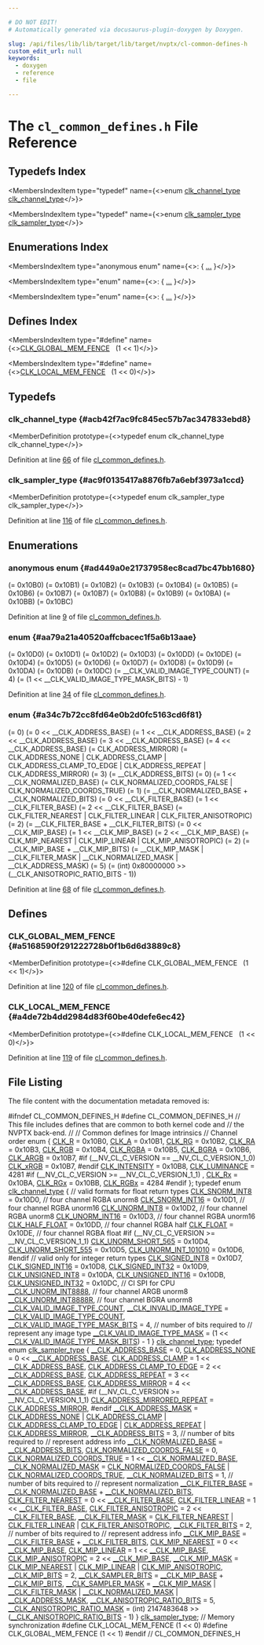 ```yaml
---

# DO NOT EDIT!
# Automatically generated via docusaurus-plugin-doxygen by Doxygen.

slug: /api/files/lib/lib/target/lib/target/nvptx/cl-common-defines-h
custom_edit_url: null
keywords:
  - doxygen
  - reference
  - file

---
```





# The `cl_common_defines.h` File Reference

<DoxygenPage pluginConfig={pluginConfig}>



## Typedefs Index

<MembersIndex>

<MembersIndexItem
  type="typedef"
  name={<>enum <a href="#aa79a21a40520affcbacec1f5a6b13aae">clk&#95;channel&#95;type</a> <a href="#acb42f7ac9fc845ec57b7ac347833ebd8">clk&#95;channel&#95;type</a></>}>
</MembersIndexItem>

<MembersIndexItem
  type="typedef"
  name={<>enum <a href="#a34c7b72cc8fd64e0b2d0fc5163cd6f81">clk&#95;sampler&#95;type</a> <a href="#ac9f0135417a8876fb7a6ebf3973a1ccd">clk&#95;sampler&#95;type</a></>}>
</MembersIndexItem>

</MembersIndex>

## Enumerations Index

<MembersIndex>

<MembersIndexItem
  type="anonymous enum"
  name={<>:  &#123; <a href="#ad449a0e21737958ec8cad7bc47bb1680">...</a> &#125;</>}>
</MembersIndexItem>

<MembersIndexItem
  type="enum"
  name={<>:  &#123; <a href="#aa79a21a40520affcbacec1f5a6b13aae">...</a> &#125;</>}>
</MembersIndexItem>

<MembersIndexItem
  type="enum"
  name={<>:  &#123; <a href="#a34c7b72cc8fd64e0b2d0fc5163cd6f81">...</a> &#125;</>}>
</MembersIndexItem>

</MembersIndex>

## Defines Index

<MembersIndex>

<MembersIndexItem
  type="#define"
  name={<><a href="#a5168590f291222728b0f1b6d6d3889c8">CLK&#95;GLOBAL&#95;MEM&#95;FENCE</a>&nbsp;&nbsp;&nbsp;(1 &lt;&lt; 1)</>}>
</MembersIndexItem>

<MembersIndexItem
  type="#define"
  name={<><a href="#a4de72b4dd2984d83f60be40defe6ec42">CLK&#95;LOCAL&#95;MEM&#95;FENCE</a>&nbsp;&nbsp;&nbsp;(1 &lt;&lt; 0)</>}>
</MembersIndexItem>

</MembersIndex>


<SectionDefinition>

## Typedefs

### clk&#95;channel&#95;type {#acb42f7ac9fc845ec57b7ac347833ebd8}

<MemberDefinition
  prototype={<>typedef enum clk&#95;channel&#95;type clk&#95;channel&#95;type</>}>

Definition at line <a href="#l00066">66</a> of file <a href="/docs/api/files/lib/lib/target/lib/target/nvptx/cl-common-defines-h">cl&#95;common&#95;defines.h</a>.
</MemberDefinition>

### clk&#95;sampler&#95;type {#ac9f0135417a8876fb7a6ebf3973a1ccd}

<MemberDefinition
  prototype={<>typedef enum clk&#95;sampler&#95;type clk&#95;sampler&#95;type</>}>

Definition at line <a href="#l00116">116</a> of file <a href="/docs/api/files/lib/lib/target/lib/target/nvptx/cl-common-defines-h">cl&#95;common&#95;defines.h</a>.
</MemberDefinition>

</SectionDefinition>

<SectionDefinition>

## Enumerations

### anonymous enum  {#ad449a0e21737958ec8cad7bc47bb1680}

<MemberDefinition
  prototype="anonymous enum ">

<EnumerationList title="Enumeration values">

<Link id="ad449a0e21737958ec8cad7bc47bb1680a8decc34f95aa5ab7ad00e53ea1481783" />
<EnumerationListItem name="CLK_R">
 (= 0x10B0)
</EnumerationListItem>

<Link id="ad449a0e21737958ec8cad7bc47bb1680a43602cb507ee67d46f5bff72c894c5c2" />
<EnumerationListItem name="CLK_A">
 (= 0x10B1)
</EnumerationListItem>

<Link id="ad449a0e21737958ec8cad7bc47bb1680a98d5aff6dfa1ca9f4df6d65c21d11891" />
<EnumerationListItem name="CLK_RG">
 (= 0x10B2)
</EnumerationListItem>

<Link id="ad449a0e21737958ec8cad7bc47bb1680acf4b447bc3470d94796173e3f13d81a8" />
<EnumerationListItem name="CLK_RA">
 (= 0x10B3)
</EnumerationListItem>

<Link id="ad449a0e21737958ec8cad7bc47bb1680a73009a0179501e180b76b8dc6db388e5" />
<EnumerationListItem name="CLK_RGB">
 (= 0x10B4)
</EnumerationListItem>

<Link id="ad449a0e21737958ec8cad7bc47bb1680a810afb731d1839db04a3a58526eda082" />
<EnumerationListItem name="CLK_RGBA">
 (= 0x10B5)
</EnumerationListItem>

<Link id="ad449a0e21737958ec8cad7bc47bb1680a2cca71d27510e292652ec1e8f17e2039" />
<EnumerationListItem name="CLK_BGRA">
 (= 0x10B6)
</EnumerationListItem>

<Link id="ad449a0e21737958ec8cad7bc47bb1680a3de2c51ffef859a84ee549097ad206b1" />
<EnumerationListItem name="CLK_ARGB">
 (= 0x10B7)
</EnumerationListItem>

<Link id="ad449a0e21737958ec8cad7bc47bb1680a3ffde6844cb7bfdf7c9079988b9c37ac" />
<EnumerationListItem name="CLK_xRGB">
 (= 0x10B7)
</EnumerationListItem>

<Link id="ad449a0e21737958ec8cad7bc47bb1680abb0a36b8d923b25914db328c74176995" />
<EnumerationListItem name="CLK_INTENSITY">
 (= 0x10B8)
</EnumerationListItem>

<Link id="ad449a0e21737958ec8cad7bc47bb1680a701df5e48e6342d81bf17737204060b9" />
<EnumerationListItem name="CLK_LUMINANCE">
 (= 0x10B9)
</EnumerationListItem>

<Link id="ad449a0e21737958ec8cad7bc47bb1680a35d2fe12998fc8efa35142160fa2c7bb" />
<EnumerationListItem name="CLK_Rx">
 (= 0x10BA)
</EnumerationListItem>

<Link id="ad449a0e21737958ec8cad7bc47bb1680a38a787892ee9a5169a3059411db01409" />
<EnumerationListItem name="CLK_RGx">
 (= 0x10BB)
</EnumerationListItem>

<Link id="ad449a0e21737958ec8cad7bc47bb1680a2e2cd6a6b0fdd5489ca3bcc8fafff102" />
<EnumerationListItem name="CLK_RGBx">
 (= 0x10BC)
</EnumerationListItem>

</EnumerationList>

Definition at line <a href="#l00009">9</a> of file <a href="/docs/api/files/lib/lib/target/lib/target/nvptx/cl-common-defines-h">cl&#95;common&#95;defines.h</a>.
</MemberDefinition>

### enum  {#aa79a21a40520affcbacec1f5a6b13aae}

<MemberDefinition
  prototype="enum clk_channel_type ">

<EnumerationList title="Enumeration values">

<Link id="aa79a21a40520affcbacec1f5a6b13aaeadd7df087b378de4b0461e66f65d11fe2" />
<EnumerationListItem name="CLK_SNORM_INT8">
 (= 0x10D0)
</EnumerationListItem>

<Link id="aa79a21a40520affcbacec1f5a6b13aaeac390018ec7a50d3adbf6ffedc2aa0234" />
<EnumerationListItem name="CLK_SNORM_INT16">
 (= 0x10D1)
</EnumerationListItem>

<Link id="aa79a21a40520affcbacec1f5a6b13aaeab2db6cd9e58f18e50c43d633c8d08dde" />
<EnumerationListItem name="CLK_UNORM_INT8">
 (= 0x10D2)
</EnumerationListItem>

<Link id="aa79a21a40520affcbacec1f5a6b13aaead62e7ddeccf8f6049d051d203a38e332" />
<EnumerationListItem name="CLK_UNORM_INT16">
 (= 0x10D3)
</EnumerationListItem>

<Link id="aa79a21a40520affcbacec1f5a6b13aaeac318091d544f086bd4a61c2ab2a60593" />
<EnumerationListItem name="CLK_HALF_FLOAT">
 (= 0x10DD)
</EnumerationListItem>

<Link id="aa79a21a40520affcbacec1f5a6b13aaea85e7484d4a6f1f549467bdad3e8c9675" />
<EnumerationListItem name="CLK_FLOAT">
 (= 0x10DE)
</EnumerationListItem>

<Link id="aa79a21a40520affcbacec1f5a6b13aaea8d437b521ec9d6296787d2c98324749f" />
<EnumerationListItem name="CLK_UNORM_SHORT_565">
 (= 0x10D4)
</EnumerationListItem>

<Link id="aa79a21a40520affcbacec1f5a6b13aaea9aa66074e30a2a1b515e47d2815678d1" />
<EnumerationListItem name="CLK_UNORM_SHORT_555">
 (= 0x10D5)
</EnumerationListItem>

<Link id="aa79a21a40520affcbacec1f5a6b13aaea8718619c0ed33fd53e6b2fbfbbb01f0a" />
<EnumerationListItem name="CLK_UNORM_INT_101010">
 (= 0x10D6)
</EnumerationListItem>

<Link id="aa79a21a40520affcbacec1f5a6b13aaea10d16a53f4f0a6629d0c5cf1b13e86fe" />
<EnumerationListItem name="CLK_SIGNED_INT8">
 (= 0x10D7)
</EnumerationListItem>

<Link id="aa79a21a40520affcbacec1f5a6b13aaeabf50f21d913b9d3f66ab8c12c3ae26cf" />
<EnumerationListItem name="CLK_SIGNED_INT16">
 (= 0x10D8)
</EnumerationListItem>

<Link id="aa79a21a40520affcbacec1f5a6b13aaea53532110b82c950eca9f4d5d3f741049" />
<EnumerationListItem name="CLK_SIGNED_INT32">
 (= 0x10D9)
</EnumerationListItem>

<Link id="aa79a21a40520affcbacec1f5a6b13aaea36fbbb8db781dca6638069fd92e498b3" />
<EnumerationListItem name="CLK_UNSIGNED_INT8">
 (= 0x10DA)
</EnumerationListItem>

<Link id="aa79a21a40520affcbacec1f5a6b13aaeaa8de7de747395b6fe2722153f3615b93" />
<EnumerationListItem name="CLK_UNSIGNED_INT16">
 (= 0x10DB)
</EnumerationListItem>

<Link id="aa79a21a40520affcbacec1f5a6b13aaea9c8ea50350b93ea63458994fcfd03b29" />
<EnumerationListItem name="CLK_UNSIGNED_INT32">
 (= 0x10DC)
</EnumerationListItem>

<Link id="aa79a21a40520affcbacec1f5a6b13aaeab20aadaca3984701de35c3eacf32fc27" />
<EnumerationListItem name="__CLK_UNORM_INT8888">

</EnumerationListItem>

<Link id="aa79a21a40520affcbacec1f5a6b13aaeaf8a6a68e18bcdfb5bc7ada375f51d490" />
<EnumerationListItem name="__CLK_UNORM_INT8888R">

</EnumerationListItem>

<Link id="aa79a21a40520affcbacec1f5a6b13aaeae463f903e1fd16d0db7418b90dfaa2a1" />
<EnumerationListItem name="__CLK_VALID_IMAGE_TYPE_COUNT">

</EnumerationListItem>

<Link id="aa79a21a40520affcbacec1f5a6b13aaea8972f77f6604656297b0e06d418c2c5f" />
<EnumerationListItem name="__CLK_INVALID_IMAGE_TYPE">
 (= &#95;&#95;CLK&#95;VALID&#95;IMAGE&#95;TYPE&#95;COUNT)
</EnumerationListItem>

<Link id="aa79a21a40520affcbacec1f5a6b13aaea48d40479c01990c20dbaf42cadb5d0e0" />
<EnumerationListItem name="__CLK_VALID_IMAGE_TYPE_MASK_BITS">
 (= 4)
</EnumerationListItem>

<Link id="aa79a21a40520affcbacec1f5a6b13aaeaa687b5fa944dbe36b6ebce0622f4bf65" />
<EnumerationListItem name="__CLK_VALID_IMAGE_TYPE_MASK">
 (= (1 &lt;&lt; &#95;&#95;CLK&#95;VALID&#95;IMAGE&#95;TYPE&#95;MASK&#95;BITS) - 1)
</EnumerationListItem>

</EnumerationList>

Definition at line <a href="#l00034">34</a> of file <a href="/docs/api/files/lib/lib/target/lib/target/nvptx/cl-common-defines-h">cl&#95;common&#95;defines.h</a>.
</MemberDefinition>

### enum  {#a34c7b72cc8fd64e0b2d0fc5163cd6f81}

<MemberDefinition
  prototype="enum clk_sampler_type ">

<EnumerationList title="Enumeration values">

<Link id="a34c7b72cc8fd64e0b2d0fc5163cd6f81a4671b0dd2483426c3b5bfe862d3a602e" />
<EnumerationListItem name="__CLK_ADDRESS_BASE">
 (= 0)
</EnumerationListItem>

<Link id="a34c7b72cc8fd64e0b2d0fc5163cd6f81a0ee33e94d2aee675c8ec09664960b599" />
<EnumerationListItem name="CLK_ADDRESS_NONE">
 (= 0 &lt;&lt; &#95;&#95;CLK&#95;ADDRESS&#95;BASE)
</EnumerationListItem>

<Link id="a34c7b72cc8fd64e0b2d0fc5163cd6f81af8a0c4174618ce025c9b178efebf3a53" />
<EnumerationListItem name="CLK_ADDRESS_CLAMP">
 (= 1 &lt;&lt; &#95;&#95;CLK&#95;ADDRESS&#95;BASE)
</EnumerationListItem>

<Link id="a34c7b72cc8fd64e0b2d0fc5163cd6f81a0272f96f52622c1bafecde7cdfdba650" />
<EnumerationListItem name="CLK_ADDRESS_CLAMP_TO_EDGE">
 (= 2 &lt;&lt; &#95;&#95;CLK&#95;ADDRESS&#95;BASE)
</EnumerationListItem>

<Link id="a34c7b72cc8fd64e0b2d0fc5163cd6f81a4618441fe68921170a3792e1d57a6b12" />
<EnumerationListItem name="CLK_ADDRESS_REPEAT">
 (= 3 &lt;&lt; &#95;&#95;CLK&#95;ADDRESS&#95;BASE)
</EnumerationListItem>

<Link id="a34c7b72cc8fd64e0b2d0fc5163cd6f81a182c0e66882f50dbea543e44f3869b02" />
<EnumerationListItem name="CLK_ADDRESS_MIRROR">
 (= 4 &lt;&lt; &#95;&#95;CLK&#95;ADDRESS&#95;BASE)
</EnumerationListItem>

<Link id="a34c7b72cc8fd64e0b2d0fc5163cd6f81a898fdf7c3590f5efcd109903560c8b00" />
<EnumerationListItem name="CLK_ADDRESS_MIRRORED_REPEAT">
 (= CLK&#95;ADDRESS&#95;MIRROR)
</EnumerationListItem>

<Link id="a34c7b72cc8fd64e0b2d0fc5163cd6f81aa2b030ffc970247d362063e9842d0097" />
<EnumerationListItem name="__CLK_ADDRESS_MASK">
 (=
      CLK&#95;ADDRESS&#95;NONE | CLK&#95;ADDRESS&#95;CLAMP | CLK&#95;ADDRESS&#95;CLAMP&#95;TO&#95;EDGE |
      CLK&#95;ADDRESS&#95;REPEAT | CLK&#95;ADDRESS&#95;MIRROR)
</EnumerationListItem>

<Link id="a34c7b72cc8fd64e0b2d0fc5163cd6f81ab8bae8dcfad0fe64efd68d44b4803d81" />
<EnumerationListItem name="__CLK_ADDRESS_BITS">
 (= 3)
</EnumerationListItem>

<Link id="a34c7b72cc8fd64e0b2d0fc5163cd6f81a9137d66b5621502e9243c1d0fc1bc2f3" />
<EnumerationListItem name="__CLK_NORMALIZED_BASE">
 (= &#95;&#95;CLK&#95;ADDRESS&#95;BITS)
</EnumerationListItem>

<Link id="a34c7b72cc8fd64e0b2d0fc5163cd6f81a4989ae3046c598efdf1019c5f3a68bb0" />
<EnumerationListItem name="CLK_NORMALIZED_COORDS_FALSE">
 (= 0)
</EnumerationListItem>

<Link id="a34c7b72cc8fd64e0b2d0fc5163cd6f81ab8184e7c1524a9e6571cd227333fc167" />
<EnumerationListItem name="CLK_NORMALIZED_COORDS_TRUE">
 (= 1 &lt;&lt; &#95;&#95;CLK&#95;NORMALIZED&#95;BASE)
</EnumerationListItem>

<Link id="a34c7b72cc8fd64e0b2d0fc5163cd6f81a962deb0b05443aacee88afd5660b9a8e" />
<EnumerationListItem name="__CLK_NORMALIZED_MASK">
 (=
      CLK&#95;NORMALIZED&#95;COORDS&#95;FALSE | CLK&#95;NORMALIZED&#95;COORDS&#95;TRUE)
</EnumerationListItem>

<Link id="a34c7b72cc8fd64e0b2d0fc5163cd6f81a23d3572469baab1f6d16462edb29ed06" />
<EnumerationListItem name="__CLK_NORMALIZED_BITS">
 (= 1)
</EnumerationListItem>

<Link id="a34c7b72cc8fd64e0b2d0fc5163cd6f81a7caed43bcc36a156e0f87b74bda6324d" />
<EnumerationListItem name="__CLK_FILTER_BASE">
 (= &#95;&#95;CLK&#95;NORMALIZED&#95;BASE + &#95;&#95;CLK&#95;NORMALIZED&#95;BITS)
</EnumerationListItem>

<Link id="a34c7b72cc8fd64e0b2d0fc5163cd6f81a5210dbd50c063bb8560b088c0cf27a5c" />
<EnumerationListItem name="CLK_FILTER_NEAREST">
 (= 0 &lt;&lt; &#95;&#95;CLK&#95;FILTER&#95;BASE)
</EnumerationListItem>

<Link id="a34c7b72cc8fd64e0b2d0fc5163cd6f81a1ad555c445e5cebde4e0a0f7cf6989c8" />
<EnumerationListItem name="CLK_FILTER_LINEAR">
 (= 1 &lt;&lt; &#95;&#95;CLK&#95;FILTER&#95;BASE)
</EnumerationListItem>

<Link id="a34c7b72cc8fd64e0b2d0fc5163cd6f81a6745632ca899d4b83233917c37a650a0" />
<EnumerationListItem name="CLK_FILTER_ANISOTROPIC">
 (= 2 &lt;&lt; &#95;&#95;CLK&#95;FILTER&#95;BASE)
</EnumerationListItem>

<Link id="a34c7b72cc8fd64e0b2d0fc5163cd6f81aed40383a6f90fe7a4214f6d0b2318bed" />
<EnumerationListItem name="__CLK_FILTER_MASK">
 (=
      CLK&#95;FILTER&#95;NEAREST | CLK&#95;FILTER&#95;LINEAR | CLK&#95;FILTER&#95;ANISOTROPIC)
</EnumerationListItem>

<Link id="a34c7b72cc8fd64e0b2d0fc5163cd6f81a06bc26eda97554cce452a27e10c28a76" />
<EnumerationListItem name="__CLK_FILTER_BITS">
 (= 2)
</EnumerationListItem>

<Link id="a34c7b72cc8fd64e0b2d0fc5163cd6f81ae71caac452bbbddc89d802ae30c81e90" />
<EnumerationListItem name="__CLK_MIP_BASE">
 (= &#95;&#95;CLK&#95;FILTER&#95;BASE + &#95;&#95;CLK&#95;FILTER&#95;BITS)
</EnumerationListItem>

<Link id="a34c7b72cc8fd64e0b2d0fc5163cd6f81aa397c99242ade7045fe51018e770fa29" />
<EnumerationListItem name="CLK_MIP_NEAREST">
 (= 0 &lt;&lt; &#95;&#95;CLK&#95;MIP&#95;BASE)
</EnumerationListItem>

<Link id="a34c7b72cc8fd64e0b2d0fc5163cd6f81aff93a3e6fe288c0996675acd5c508d34" />
<EnumerationListItem name="CLK_MIP_LINEAR">
 (= 1 &lt;&lt; &#95;&#95;CLK&#95;MIP&#95;BASE)
</EnumerationListItem>

<Link id="a34c7b72cc8fd64e0b2d0fc5163cd6f81a245d338339d783b743142d09a13d2fa8" />
<EnumerationListItem name="CLK_MIP_ANISOTROPIC">
 (= 2 &lt;&lt; &#95;&#95;CLK&#95;MIP&#95;BASE)
</EnumerationListItem>

<Link id="a34c7b72cc8fd64e0b2d0fc5163cd6f81a32d421c8800db3ef2351231b5ae903f3" />
<EnumerationListItem name="__CLK_MIP_MASK">
 (= CLK&#95;MIP&#95;NEAREST | CLK&#95;MIP&#95;LINEAR | CLK&#95;MIP&#95;ANISOTROPIC)
</EnumerationListItem>

<Link id="a34c7b72cc8fd64e0b2d0fc5163cd6f81af979b7e6a905572de06f48ba8f3b6276" />
<EnumerationListItem name="__CLK_MIP_BITS">
 (= 2)
</EnumerationListItem>

<Link id="a34c7b72cc8fd64e0b2d0fc5163cd6f81ab94261f05fb4edc9135b7e4e2639e298" />
<EnumerationListItem name="__CLK_SAMPLER_BITS">
 (= &#95;&#95;CLK&#95;MIP&#95;BASE + &#95;&#95;CLK&#95;MIP&#95;BITS)
</EnumerationListItem>

<Link id="a34c7b72cc8fd64e0b2d0fc5163cd6f81aaa03c90b7db1475306095e1f0f9984ea" />
<EnumerationListItem name="__CLK_SAMPLER_MASK">
 (= &#95;&#95;CLK&#95;MIP&#95;MASK | &#95;&#95;CLK&#95;FILTER&#95;MASK |
                       &#95;&#95;CLK&#95;NORMALIZED&#95;MASK | &#95;&#95;CLK&#95;ADDRESS&#95;MASK)
</EnumerationListItem>

<Link id="a34c7b72cc8fd64e0b2d0fc5163cd6f81a48d51bda90d6ecbcb75c324e594f95bf" />
<EnumerationListItem name="__CLK_ANISOTROPIC_RATIO_BITS">
 (= 5)
</EnumerationListItem>

<Link id="a34c7b72cc8fd64e0b2d0fc5163cd6f81aab713ba81ec847a415b9af7422c4f7cc" />
<EnumerationListItem name="__CLK_ANISOTROPIC_RATIO_MASK">
 (=
      (int) 0x80000000 &gt;&gt; (&#95;&#95;CLK&#95;ANISOTROPIC&#95;RATIO&#95;BITS - 1))
</EnumerationListItem>

</EnumerationList>

Definition at line <a href="#l00068">68</a> of file <a href="/docs/api/files/lib/lib/target/lib/target/nvptx/cl-common-defines-h">cl&#95;common&#95;defines.h</a>.
</MemberDefinition>

</SectionDefinition>

<SectionDefinition>

## Defines

### CLK&#95;GLOBAL&#95;MEM&#95;FENCE {#a5168590f291222728b0f1b6d6d3889c8}

<MemberDefinition
  prototype={<>#define CLK&#95;GLOBAL&#95;MEM&#95;FENCE&nbsp;&nbsp;&nbsp;(1 &lt;&lt; 1)</>}>

Definition at line <a href="#l00120">120</a> of file <a href="/docs/api/files/lib/lib/target/lib/target/nvptx/cl-common-defines-h">cl&#95;common&#95;defines.h</a>.
</MemberDefinition>

### CLK&#95;LOCAL&#95;MEM&#95;FENCE {#a4de72b4dd2984d83f60be40defe6ec42}

<MemberDefinition
  prototype={<>#define CLK&#95;LOCAL&#95;MEM&#95;FENCE&nbsp;&nbsp;&nbsp;(1 &lt;&lt; 0)</>}>

Definition at line <a href="#l00119">119</a> of file <a href="/docs/api/files/lib/lib/target/lib/target/nvptx/cl-common-defines-h">cl&#95;common&#95;defines.h</a>.
</MemberDefinition>

</SectionDefinition>

## File Listing

The file content with the documentation metadata removed is:

<ProgramListing>

<Link id="l00001" /><CodeLine lineNumber="1"><span class="doxyHighlightPreprocessor">#ifndef CL&#95;COMMON&#95;DEFINES&#95;H</span></CodeLine>
<Link id="l00002" /><CodeLine lineNumber="2"><span class="doxyHighlightPreprocessor">#define CL&#95;COMMON&#95;DEFINES&#95;H</span></CodeLine>
<Link id="l00003" /><CodeLine lineNumber="3"><span class="doxyHighlightComment">// This file includes defines that are common to both kernel code and</span></CodeLine>
<Link id="l00004" /><CodeLine lineNumber="4"><span class="doxyHighlightComment">// the NVPTX back-end.</span></CodeLine>
<Link id="l00005" /><CodeLine lineNumber="5"></CodeLine>
<Link id="l00006" /><CodeLine lineNumber="6"><span class="doxyHighlightComment">//</span></CodeLine>
<Link id="l00007" /><CodeLine lineNumber="7"><span class="doxyHighlightComment">// Common defines for Image intrinsics</span></CodeLine>
<Link id="l00008" /><CodeLine lineNumber="8"><span class="doxyHighlightComment">// Channel order</span></CodeLine>
<Link id="l00009" /><CodeLine lineNumber="9"><span class="doxyHighlightKeyword">enum</span><span class="doxyHighlight"> &#123;</span></CodeLine>
<Link id="l00010" /><CodeLine lineNumber="10" lineLink="#ad449a0e21737958ec8cad7bc47bb1680a8decc34f95aa5ab7ad00e53ea1481783"><span class="doxyHighlight">  <a href="#ad449a0e21737958ec8cad7bc47bb1680a8decc34f95aa5ab7ad00e53ea1481783">CLK&#95;R</a> = 0x10B0,</span></CodeLine>
<Link id="l00011" /><CodeLine lineNumber="11" lineLink="#ad449a0e21737958ec8cad7bc47bb1680a43602cb507ee67d46f5bff72c894c5c2"><span class="doxyHighlight">  <a href="#ad449a0e21737958ec8cad7bc47bb1680a43602cb507ee67d46f5bff72c894c5c2">CLK&#95;A</a> = 0x10B1,</span></CodeLine>
<Link id="l00012" /><CodeLine lineNumber="12" lineLink="#ad449a0e21737958ec8cad7bc47bb1680a98d5aff6dfa1ca9f4df6d65c21d11891"><span class="doxyHighlight">  <a href="#ad449a0e21737958ec8cad7bc47bb1680a98d5aff6dfa1ca9f4df6d65c21d11891">CLK&#95;RG</a> = 0x10B2,</span></CodeLine>
<Link id="l00013" /><CodeLine lineNumber="13" lineLink="#ad449a0e21737958ec8cad7bc47bb1680acf4b447bc3470d94796173e3f13d81a8"><span class="doxyHighlight">  <a href="#ad449a0e21737958ec8cad7bc47bb1680acf4b447bc3470d94796173e3f13d81a8">CLK&#95;RA</a> = 0x10B3,</span></CodeLine>
<Link id="l00014" /><CodeLine lineNumber="14" lineLink="#ad449a0e21737958ec8cad7bc47bb1680a73009a0179501e180b76b8dc6db388e5"><span class="doxyHighlight">  <a href="#ad449a0e21737958ec8cad7bc47bb1680a73009a0179501e180b76b8dc6db388e5">CLK&#95;RGB</a> = 0x10B4,</span></CodeLine>
<Link id="l00015" /><CodeLine lineNumber="15" lineLink="#ad449a0e21737958ec8cad7bc47bb1680a810afb731d1839db04a3a58526eda082"><span class="doxyHighlight">  <a href="#ad449a0e21737958ec8cad7bc47bb1680a810afb731d1839db04a3a58526eda082">CLK&#95;RGBA</a> = 0x10B5,</span></CodeLine>
<Link id="l00016" /><CodeLine lineNumber="16" lineLink="#ad449a0e21737958ec8cad7bc47bb1680a2cca71d27510e292652ec1e8f17e2039"><span class="doxyHighlight">  <a href="#ad449a0e21737958ec8cad7bc47bb1680a2cca71d27510e292652ec1e8f17e2039">CLK&#95;BGRA</a> = 0x10B6,</span></CodeLine>
<Link id="l00017" /><CodeLine lineNumber="17" lineLink="#ad449a0e21737958ec8cad7bc47bb1680a3de2c51ffef859a84ee549097ad206b1"><span class="doxyHighlight">  <a href="#ad449a0e21737958ec8cad7bc47bb1680a3de2c51ffef859a84ee549097ad206b1">CLK&#95;ARGB</a> = 0x10B7,</span></CodeLine>
<Link id="l00018" /><CodeLine lineNumber="18"></CodeLine>
<Link id="l00019" /><CodeLine lineNumber="19"><span class="doxyHighlightPreprocessor">#if (&#95;&#95;NV&#95;CL&#95;C&#95;VERSION == &#95;&#95;NV&#95;CL&#95;C&#95;VERSION&#95;1&#95;0)</span></CodeLine>
<Link id="l00020" /><CodeLine lineNumber="20" lineLink="#ad449a0e21737958ec8cad7bc47bb1680a3ffde6844cb7bfdf7c9079988b9c37ac"><span class="doxyHighlight">  <a href="#ad449a0e21737958ec8cad7bc47bb1680a3ffde6844cb7bfdf7c9079988b9c37ac">CLK&#95;xRGB</a> = 0x10B7,</span></CodeLine>
<Link id="l00021" /><CodeLine lineNumber="21"><span class="doxyHighlightPreprocessor">#endif</span></CodeLine>
<Link id="l00022" /><CodeLine lineNumber="22"></CodeLine>
<Link id="l00023" /><CodeLine lineNumber="23" lineLink="#ad449a0e21737958ec8cad7bc47bb1680abb0a36b8d923b25914db328c74176995"><span class="doxyHighlight">  <a href="#ad449a0e21737958ec8cad7bc47bb1680abb0a36b8d923b25914db328c74176995">CLK&#95;INTENSITY</a> = 0x10B8,</span></CodeLine>
<Link id="l00024" /><CodeLine lineNumber="24" lineLink="#ad449a0e21737958ec8cad7bc47bb1680a701df5e48e6342d81bf17737204060b9"><span class="doxyHighlight">  <a href="#ad449a0e21737958ec8cad7bc47bb1680a701df5e48e6342d81bf17737204060b9">CLK&#95;LUMINANCE</a> = 4281</span></CodeLine>
<Link id="l00025" /><CodeLine lineNumber="25"></CodeLine>
<Link id="l00026" /><CodeLine lineNumber="26"><span class="doxyHighlightPreprocessor">#if (&#95;&#95;NV&#95;CL&#95;C&#95;VERSION &gt;= &#95;&#95;NV&#95;CL&#95;C&#95;VERSION&#95;1&#95;1)</span></CodeLine>
<Link id="l00027" /><CodeLine lineNumber="27"><span class="doxyHighlight">      ,</span></CodeLine>
<Link id="l00028" /><CodeLine lineNumber="28" lineLink="#ad449a0e21737958ec8cad7bc47bb1680a35d2fe12998fc8efa35142160fa2c7bb"><span class="doxyHighlight">  <a href="#ad449a0e21737958ec8cad7bc47bb1680a35d2fe12998fc8efa35142160fa2c7bb">CLK&#95;Rx</a> = 0x10BA,</span></CodeLine>
<Link id="l00029" /><CodeLine lineNumber="29" lineLink="#ad449a0e21737958ec8cad7bc47bb1680a38a787892ee9a5169a3059411db01409"><span class="doxyHighlight">  <a href="#ad449a0e21737958ec8cad7bc47bb1680a38a787892ee9a5169a3059411db01409">CLK&#95;RGx</a> = 0x10BB,</span></CodeLine>
<Link id="l00030" /><CodeLine lineNumber="30" lineLink="#ad449a0e21737958ec8cad7bc47bb1680a2e2cd6a6b0fdd5489ca3bcc8fafff102"><span class="doxyHighlight">  <a href="#ad449a0e21737958ec8cad7bc47bb1680a2e2cd6a6b0fdd5489ca3bcc8fafff102">CLK&#95;RGBx</a> = 4284</span></CodeLine>
<Link id="l00031" /><CodeLine lineNumber="31"><span class="doxyHighlightPreprocessor">#endif</span></CodeLine>
<Link id="l00032" /><CodeLine lineNumber="32"><span class="doxyHighlight">&#125;;</span></CodeLine>
<Link id="l00033" /><CodeLine lineNumber="33"></CodeLine>
<Link id="l00034" /><CodeLine lineNumber="34" lineLink="#aa79a21a40520affcbacec1f5a6b13aae"><span class="doxyHighlightKeyword">typedef</span><span class="doxyHighlight"> </span><span class="doxyHighlightKeyword">enum</span><span class="doxyHighlight"> <a href="#aa79a21a40520affcbacec1f5a6b13aae">clk&#95;channel&#95;type</a> &#123;</span></CodeLine>
<Link id="l00035" /><CodeLine lineNumber="35"><span class="doxyHighlight">  </span><span class="doxyHighlightComment">// valid formats for float return types</span></CodeLine>
<Link id="l00036" /><CodeLine lineNumber="36" lineLink="#aa79a21a40520affcbacec1f5a6b13aaeadd7df087b378de4b0461e66f65d11fe2"><span class="doxyHighlight">  <a href="#aa79a21a40520affcbacec1f5a6b13aaeadd7df087b378de4b0461e66f65d11fe2">CLK&#95;SNORM&#95;INT8</a> = 0x10D0,  </span><span class="doxyHighlightComment">// four channel RGBA unorm8</span></CodeLine>
<Link id="l00037" /><CodeLine lineNumber="37" lineLink="#aa79a21a40520affcbacec1f5a6b13aaeac390018ec7a50d3adbf6ffedc2aa0234"><span class="doxyHighlight">  <a href="#aa79a21a40520affcbacec1f5a6b13aaeac390018ec7a50d3adbf6ffedc2aa0234">CLK&#95;SNORM&#95;INT16</a> = 0x10D1, </span><span class="doxyHighlightComment">// four channel RGBA unorm16</span></CodeLine>
<Link id="l00038" /><CodeLine lineNumber="38" lineLink="#aa79a21a40520affcbacec1f5a6b13aaeab2db6cd9e58f18e50c43d633c8d08dde"><span class="doxyHighlight">  <a href="#aa79a21a40520affcbacec1f5a6b13aaeab2db6cd9e58f18e50c43d633c8d08dde">CLK&#95;UNORM&#95;INT8</a> = 0x10D2,  </span><span class="doxyHighlightComment">// four channel RGBA unorm8</span></CodeLine>
<Link id="l00039" /><CodeLine lineNumber="39" lineLink="#aa79a21a40520affcbacec1f5a6b13aaead62e7ddeccf8f6049d051d203a38e332"><span class="doxyHighlight">  <a href="#aa79a21a40520affcbacec1f5a6b13aaead62e7ddeccf8f6049d051d203a38e332">CLK&#95;UNORM&#95;INT16</a> = 0x10D3, </span><span class="doxyHighlightComment">// four channel RGBA unorm16</span></CodeLine>
<Link id="l00040" /><CodeLine lineNumber="40" lineLink="#aa79a21a40520affcbacec1f5a6b13aaeac318091d544f086bd4a61c2ab2a60593"><span class="doxyHighlight">  <a href="#aa79a21a40520affcbacec1f5a6b13aaeac318091d544f086bd4a61c2ab2a60593">CLK&#95;HALF&#95;FLOAT</a> = 0x10DD,  </span><span class="doxyHighlightComment">// four channel RGBA half</span></CodeLine>
<Link id="l00041" /><CodeLine lineNumber="41" lineLink="#aa79a21a40520affcbacec1f5a6b13aaea85e7484d4a6f1f549467bdad3e8c9675"><span class="doxyHighlight">  <a href="#aa79a21a40520affcbacec1f5a6b13aaea85e7484d4a6f1f549467bdad3e8c9675">CLK&#95;FLOAT</a> = 0x10DE,       </span><span class="doxyHighlightComment">// four channel RGBA float</span></CodeLine>
<Link id="l00042" /><CodeLine lineNumber="42"></CodeLine>
<Link id="l00043" /><CodeLine lineNumber="43"><span class="doxyHighlightPreprocessor">#if (&#95;&#95;NV&#95;CL&#95;C&#95;VERSION &gt;= &#95;&#95;NV&#95;CL&#95;C&#95;VERSION&#95;1&#95;1)</span></CodeLine>
<Link id="l00044" /><CodeLine lineNumber="44" lineLink="#aa79a21a40520affcbacec1f5a6b13aaea8d437b521ec9d6296787d2c98324749f"><span class="doxyHighlight">  <a href="#aa79a21a40520affcbacec1f5a6b13aaea8d437b521ec9d6296787d2c98324749f">CLK&#95;UNORM&#95;SHORT&#95;565</a> = 0x10D4,</span></CodeLine>
<Link id="l00045" /><CodeLine lineNumber="45" lineLink="#aa79a21a40520affcbacec1f5a6b13aaea9aa66074e30a2a1b515e47d2815678d1"><span class="doxyHighlight">  <a href="#aa79a21a40520affcbacec1f5a6b13aaea9aa66074e30a2a1b515e47d2815678d1">CLK&#95;UNORM&#95;SHORT&#95;555</a> = 0x10D5,</span></CodeLine>
<Link id="l00046" /><CodeLine lineNumber="46" lineLink="#aa79a21a40520affcbacec1f5a6b13aaea8718619c0ed33fd53e6b2fbfbbb01f0a"><span class="doxyHighlight">  <a href="#aa79a21a40520affcbacec1f5a6b13aaea8718619c0ed33fd53e6b2fbfbbb01f0a">CLK&#95;UNORM&#95;INT&#95;101010</a> = 0x10D6,</span></CodeLine>
<Link id="l00047" /><CodeLine lineNumber="47"><span class="doxyHighlightPreprocessor">#endif</span></CodeLine>
<Link id="l00048" /><CodeLine lineNumber="48"></CodeLine>
<Link id="l00049" /><CodeLine lineNumber="49"><span class="doxyHighlight">  </span><span class="doxyHighlightComment">// valid only for integer return types</span></CodeLine>
<Link id="l00050" /><CodeLine lineNumber="50" lineLink="#aa79a21a40520affcbacec1f5a6b13aaea10d16a53f4f0a6629d0c5cf1b13e86fe"><span class="doxyHighlight">  <a href="#aa79a21a40520affcbacec1f5a6b13aaea10d16a53f4f0a6629d0c5cf1b13e86fe">CLK&#95;SIGNED&#95;INT8</a> = 0x10D7,</span></CodeLine>
<Link id="l00051" /><CodeLine lineNumber="51" lineLink="#aa79a21a40520affcbacec1f5a6b13aaeabf50f21d913b9d3f66ab8c12c3ae26cf"><span class="doxyHighlight">  <a href="#aa79a21a40520affcbacec1f5a6b13aaeabf50f21d913b9d3f66ab8c12c3ae26cf">CLK&#95;SIGNED&#95;INT16</a> = 0x10D8,</span></CodeLine>
<Link id="l00052" /><CodeLine lineNumber="52" lineLink="#aa79a21a40520affcbacec1f5a6b13aaea53532110b82c950eca9f4d5d3f741049"><span class="doxyHighlight">  <a href="#aa79a21a40520affcbacec1f5a6b13aaea53532110b82c950eca9f4d5d3f741049">CLK&#95;SIGNED&#95;INT32</a> = 0x10D9,</span></CodeLine>
<Link id="l00053" /><CodeLine lineNumber="53" lineLink="#aa79a21a40520affcbacec1f5a6b13aaea36fbbb8db781dca6638069fd92e498b3"><span class="doxyHighlight">  <a href="#aa79a21a40520affcbacec1f5a6b13aaea36fbbb8db781dca6638069fd92e498b3">CLK&#95;UNSIGNED&#95;INT8</a> = 0x10DA,</span></CodeLine>
<Link id="l00054" /><CodeLine lineNumber="54" lineLink="#aa79a21a40520affcbacec1f5a6b13aaeaa8de7de747395b6fe2722153f3615b93"><span class="doxyHighlight">  <a href="#aa79a21a40520affcbacec1f5a6b13aaeaa8de7de747395b6fe2722153f3615b93">CLK&#95;UNSIGNED&#95;INT16</a> = 0x10DB,</span></CodeLine>
<Link id="l00055" /><CodeLine lineNumber="55" lineLink="#aa79a21a40520affcbacec1f5a6b13aaea9c8ea50350b93ea63458994fcfd03b29"><span class="doxyHighlight">  <a href="#aa79a21a40520affcbacec1f5a6b13aaea9c8ea50350b93ea63458994fcfd03b29">CLK&#95;UNSIGNED&#95;INT32</a> = 0x10DC,</span></CodeLine>
<Link id="l00056" /><CodeLine lineNumber="56"></CodeLine>
<Link id="l00057" /><CodeLine lineNumber="57"><span class="doxyHighlight">  </span><span class="doxyHighlightComment">// CI SPI for CPU</span></CodeLine>
<Link id="l00058" /><CodeLine lineNumber="58" lineLink="#aa79a21a40520affcbacec1f5a6b13aaeab20aadaca3984701de35c3eacf32fc27"><span class="doxyHighlight">  <a href="#aa79a21a40520affcbacec1f5a6b13aaeab20aadaca3984701de35c3eacf32fc27">&#95;&#95;CLK&#95;UNORM&#95;INT8888</a>,  </span><span class="doxyHighlightComment">// four channel ARGB unorm8</span></CodeLine>
<Link id="l00059" /><CodeLine lineNumber="59" lineLink="#aa79a21a40520affcbacec1f5a6b13aaeaf8a6a68e18bcdfb5bc7ada375f51d490"><span class="doxyHighlight">  <a href="#aa79a21a40520affcbacec1f5a6b13aaeaf8a6a68e18bcdfb5bc7ada375f51d490">&#95;&#95;CLK&#95;UNORM&#95;INT8888R</a>, </span><span class="doxyHighlightComment">// four channel BGRA unorm8</span></CodeLine>
<Link id="l00060" /><CodeLine lineNumber="60"></CodeLine>
<Link id="l00061" /><CodeLine lineNumber="61" lineLink="#aa79a21a40520affcbacec1f5a6b13aaeae463f903e1fd16d0db7418b90dfaa2a1"><span class="doxyHighlight">  <a href="#aa79a21a40520affcbacec1f5a6b13aaeae463f903e1fd16d0db7418b90dfaa2a1">&#95;&#95;CLK&#95;VALID&#95;IMAGE&#95;TYPE&#95;COUNT</a>,</span></CodeLine>
<Link id="l00062" /><CodeLine lineNumber="62" lineLink="#aa79a21a40520affcbacec1f5a6b13aaea8972f77f6604656297b0e06d418c2c5f"><span class="doxyHighlight">  <a href="#aa79a21a40520affcbacec1f5a6b13aaea8972f77f6604656297b0e06d418c2c5f">&#95;&#95;CLK&#95;INVALID&#95;IMAGE&#95;TYPE</a> = <a href="#aa79a21a40520affcbacec1f5a6b13aaeae463f903e1fd16d0db7418b90dfaa2a1">&#95;&#95;CLK&#95;VALID&#95;IMAGE&#95;TYPE&#95;COUNT</a>,</span></CodeLine>
<Link id="l00063" /><CodeLine lineNumber="63" lineLink="#aa79a21a40520affcbacec1f5a6b13aaea48d40479c01990c20dbaf42cadb5d0e0"><span class="doxyHighlight">  <a href="#aa79a21a40520affcbacec1f5a6b13aaea48d40479c01990c20dbaf42cadb5d0e0">&#95;&#95;CLK&#95;VALID&#95;IMAGE&#95;TYPE&#95;MASK&#95;BITS</a> = 4, </span><span class="doxyHighlightComment">// number of bits required to</span></CodeLine>
<Link id="l00064" /><CodeLine lineNumber="64"><span class="doxyHighlight">                                        </span><span class="doxyHighlightComment">// represent any image type</span></CodeLine>
<Link id="l00065" /><CodeLine lineNumber="65" lineLink="#aa79a21a40520affcbacec1f5a6b13aaeaa687b5fa944dbe36b6ebce0622f4bf65"><span class="doxyHighlight">  <a href="#aa79a21a40520affcbacec1f5a6b13aaeaa687b5fa944dbe36b6ebce0622f4bf65">&#95;&#95;CLK&#95;VALID&#95;IMAGE&#95;TYPE&#95;MASK</a> = (1 &lt;&lt; <a href="#aa79a21a40520affcbacec1f5a6b13aaea48d40479c01990c20dbaf42cadb5d0e0">&#95;&#95;CLK&#95;VALID&#95;IMAGE&#95;TYPE&#95;MASK&#95;BITS</a>) - 1</span></CodeLine>
<Link id="l00066" /><CodeLine lineNumber="66" lineLink="#acb42f7ac9fc845ec57b7ac347833ebd8"><span class="doxyHighlight">&#125; <a href="#aa79a21a40520affcbacec1f5a6b13aae">clk&#95;channel&#95;type</a>;</span></CodeLine>
<Link id="l00067" /><CodeLine lineNumber="67"></CodeLine>
<Link id="l00068" /><CodeLine lineNumber="68" lineLink="#a34c7b72cc8fd64e0b2d0fc5163cd6f81"><span class="doxyHighlightKeyword">typedef</span><span class="doxyHighlight"> </span><span class="doxyHighlightKeyword">enum</span><span class="doxyHighlight"> <a href="#a34c7b72cc8fd64e0b2d0fc5163cd6f81">clk&#95;sampler&#95;type</a> &#123;</span></CodeLine>
<Link id="l00069" /><CodeLine lineNumber="69" lineLink="#a34c7b72cc8fd64e0b2d0fc5163cd6f81a4671b0dd2483426c3b5bfe862d3a602e"><span class="doxyHighlight">  <a href="#a34c7b72cc8fd64e0b2d0fc5163cd6f81a4671b0dd2483426c3b5bfe862d3a602e">&#95;&#95;CLK&#95;ADDRESS&#95;BASE</a> = 0,</span></CodeLine>
<Link id="l00070" /><CodeLine lineNumber="70" lineLink="#a34c7b72cc8fd64e0b2d0fc5163cd6f81a0ee33e94d2aee675c8ec09664960b599"><span class="doxyHighlight">  <a href="#a34c7b72cc8fd64e0b2d0fc5163cd6f81a0ee33e94d2aee675c8ec09664960b599">CLK&#95;ADDRESS&#95;NONE</a> = 0 &lt;&lt; <a href="#a34c7b72cc8fd64e0b2d0fc5163cd6f81a4671b0dd2483426c3b5bfe862d3a602e">&#95;&#95;CLK&#95;ADDRESS&#95;BASE</a>,</span></CodeLine>
<Link id="l00071" /><CodeLine lineNumber="71" lineLink="#a34c7b72cc8fd64e0b2d0fc5163cd6f81af8a0c4174618ce025c9b178efebf3a53"><span class="doxyHighlight">  <a href="#a34c7b72cc8fd64e0b2d0fc5163cd6f81af8a0c4174618ce025c9b178efebf3a53">CLK&#95;ADDRESS&#95;CLAMP</a> = 1 &lt;&lt; <a href="#a34c7b72cc8fd64e0b2d0fc5163cd6f81a4671b0dd2483426c3b5bfe862d3a602e">&#95;&#95;CLK&#95;ADDRESS&#95;BASE</a>,</span></CodeLine>
<Link id="l00072" /><CodeLine lineNumber="72" lineLink="#a34c7b72cc8fd64e0b2d0fc5163cd6f81a0272f96f52622c1bafecde7cdfdba650"><span class="doxyHighlight">  <a href="#a34c7b72cc8fd64e0b2d0fc5163cd6f81a0272f96f52622c1bafecde7cdfdba650">CLK&#95;ADDRESS&#95;CLAMP&#95;TO&#95;EDGE</a> = 2 &lt;&lt; <a href="#a34c7b72cc8fd64e0b2d0fc5163cd6f81a4671b0dd2483426c3b5bfe862d3a602e">&#95;&#95;CLK&#95;ADDRESS&#95;BASE</a>,</span></CodeLine>
<Link id="l00073" /><CodeLine lineNumber="73" lineLink="#a34c7b72cc8fd64e0b2d0fc5163cd6f81a4618441fe68921170a3792e1d57a6b12"><span class="doxyHighlight">  <a href="#a34c7b72cc8fd64e0b2d0fc5163cd6f81a4618441fe68921170a3792e1d57a6b12">CLK&#95;ADDRESS&#95;REPEAT</a> = 3 &lt;&lt; <a href="#a34c7b72cc8fd64e0b2d0fc5163cd6f81a4671b0dd2483426c3b5bfe862d3a602e">&#95;&#95;CLK&#95;ADDRESS&#95;BASE</a>,</span></CodeLine>
<Link id="l00074" /><CodeLine lineNumber="74" lineLink="#a34c7b72cc8fd64e0b2d0fc5163cd6f81a182c0e66882f50dbea543e44f3869b02"><span class="doxyHighlight">  <a href="#a34c7b72cc8fd64e0b2d0fc5163cd6f81a182c0e66882f50dbea543e44f3869b02">CLK&#95;ADDRESS&#95;MIRROR</a> = 4 &lt;&lt; <a href="#a34c7b72cc8fd64e0b2d0fc5163cd6f81a4671b0dd2483426c3b5bfe862d3a602e">&#95;&#95;CLK&#95;ADDRESS&#95;BASE</a>,</span></CodeLine>
<Link id="l00075" /><CodeLine lineNumber="75"></CodeLine>
<Link id="l00076" /><CodeLine lineNumber="76"><span class="doxyHighlightPreprocessor">#if (&#95;&#95;NV&#95;CL&#95;C&#95;VERSION &gt;= &#95;&#95;NV&#95;CL&#95;C&#95;VERSION&#95;1&#95;1)</span></CodeLine>
<Link id="l00077" /><CodeLine lineNumber="77" lineLink="#a34c7b72cc8fd64e0b2d0fc5163cd6f81a898fdf7c3590f5efcd109903560c8b00"><span class="doxyHighlight">  <a href="#a34c7b72cc8fd64e0b2d0fc5163cd6f81a898fdf7c3590f5efcd109903560c8b00">CLK&#95;ADDRESS&#95;MIRRORED&#95;REPEAT</a> = <a href="#a34c7b72cc8fd64e0b2d0fc5163cd6f81a182c0e66882f50dbea543e44f3869b02">CLK&#95;ADDRESS&#95;MIRROR</a>,</span></CodeLine>
<Link id="l00078" /><CodeLine lineNumber="78"><span class="doxyHighlightPreprocessor">#endif</span></CodeLine>
<Link id="l00079" /><CodeLine lineNumber="79" lineLink="#a34c7b72cc8fd64e0b2d0fc5163cd6f81aa2b030ffc970247d362063e9842d0097"><span class="doxyHighlight">  <a href="#a34c7b72cc8fd64e0b2d0fc5163cd6f81aa2b030ffc970247d362063e9842d0097">&#95;&#95;CLK&#95;ADDRESS&#95;MASK</a> =</span></CodeLine>
<Link id="l00080" /><CodeLine lineNumber="80"><span class="doxyHighlight">      <a href="#a34c7b72cc8fd64e0b2d0fc5163cd6f81a0ee33e94d2aee675c8ec09664960b599">CLK&#95;ADDRESS&#95;NONE</a> | <a href="#a34c7b72cc8fd64e0b2d0fc5163cd6f81af8a0c4174618ce025c9b178efebf3a53">CLK&#95;ADDRESS&#95;CLAMP</a> | <a href="#a34c7b72cc8fd64e0b2d0fc5163cd6f81a0272f96f52622c1bafecde7cdfdba650">CLK&#95;ADDRESS&#95;CLAMP&#95;TO&#95;EDGE</a> |</span></CodeLine>
<Link id="l00081" /><CodeLine lineNumber="81"><span class="doxyHighlight">      <a href="#a34c7b72cc8fd64e0b2d0fc5163cd6f81a4618441fe68921170a3792e1d57a6b12">CLK&#95;ADDRESS&#95;REPEAT</a> | <a href="#a34c7b72cc8fd64e0b2d0fc5163cd6f81a182c0e66882f50dbea543e44f3869b02">CLK&#95;ADDRESS&#95;MIRROR</a>,</span></CodeLine>
<Link id="l00082" /><CodeLine lineNumber="82" lineLink="#a34c7b72cc8fd64e0b2d0fc5163cd6f81ab8bae8dcfad0fe64efd68d44b4803d81"><span class="doxyHighlight">  <a href="#a34c7b72cc8fd64e0b2d0fc5163cd6f81ab8bae8dcfad0fe64efd68d44b4803d81">&#95;&#95;CLK&#95;ADDRESS&#95;BITS</a> = 3, </span><span class="doxyHighlightComment">// number of bits required to</span></CodeLine>
<Link id="l00083" /><CodeLine lineNumber="83"><span class="doxyHighlight">                          </span><span class="doxyHighlightComment">// represent address info</span></CodeLine>
<Link id="l00084" /><CodeLine lineNumber="84"></CodeLine>
<Link id="l00085" /><CodeLine lineNumber="85" lineLink="#a34c7b72cc8fd64e0b2d0fc5163cd6f81a9137d66b5621502e9243c1d0fc1bc2f3"><span class="doxyHighlight">  <a href="#a34c7b72cc8fd64e0b2d0fc5163cd6f81a9137d66b5621502e9243c1d0fc1bc2f3">&#95;&#95;CLK&#95;NORMALIZED&#95;BASE</a> = <a href="#a34c7b72cc8fd64e0b2d0fc5163cd6f81ab8bae8dcfad0fe64efd68d44b4803d81">&#95;&#95;CLK&#95;ADDRESS&#95;BITS</a>,</span></CodeLine>
<Link id="l00086" /><CodeLine lineNumber="86" lineLink="#a34c7b72cc8fd64e0b2d0fc5163cd6f81a4989ae3046c598efdf1019c5f3a68bb0"><span class="doxyHighlight">  <a href="#a34c7b72cc8fd64e0b2d0fc5163cd6f81a4989ae3046c598efdf1019c5f3a68bb0">CLK&#95;NORMALIZED&#95;COORDS&#95;FALSE</a> = 0,</span></CodeLine>
<Link id="l00087" /><CodeLine lineNumber="87" lineLink="#a34c7b72cc8fd64e0b2d0fc5163cd6f81ab8184e7c1524a9e6571cd227333fc167"><span class="doxyHighlight">  <a href="#a34c7b72cc8fd64e0b2d0fc5163cd6f81ab8184e7c1524a9e6571cd227333fc167">CLK&#95;NORMALIZED&#95;COORDS&#95;TRUE</a> = 1 &lt;&lt; <a href="#a34c7b72cc8fd64e0b2d0fc5163cd6f81a9137d66b5621502e9243c1d0fc1bc2f3">&#95;&#95;CLK&#95;NORMALIZED&#95;BASE</a>,</span></CodeLine>
<Link id="l00088" /><CodeLine lineNumber="88" lineLink="#a34c7b72cc8fd64e0b2d0fc5163cd6f81a962deb0b05443aacee88afd5660b9a8e"><span class="doxyHighlight">  <a href="#a34c7b72cc8fd64e0b2d0fc5163cd6f81a962deb0b05443aacee88afd5660b9a8e">&#95;&#95;CLK&#95;NORMALIZED&#95;MASK</a> =</span></CodeLine>
<Link id="l00089" /><CodeLine lineNumber="89"><span class="doxyHighlight">      <a href="#a34c7b72cc8fd64e0b2d0fc5163cd6f81a4989ae3046c598efdf1019c5f3a68bb0">CLK&#95;NORMALIZED&#95;COORDS&#95;FALSE</a> | <a href="#a34c7b72cc8fd64e0b2d0fc5163cd6f81ab8184e7c1524a9e6571cd227333fc167">CLK&#95;NORMALIZED&#95;COORDS&#95;TRUE</a>,</span></CodeLine>
<Link id="l00090" /><CodeLine lineNumber="90" lineLink="#a34c7b72cc8fd64e0b2d0fc5163cd6f81a23d3572469baab1f6d16462edb29ed06"><span class="doxyHighlight">  <a href="#a34c7b72cc8fd64e0b2d0fc5163cd6f81a23d3572469baab1f6d16462edb29ed06">&#95;&#95;CLK&#95;NORMALIZED&#95;BITS</a> = 1, </span><span class="doxyHighlightComment">// number of bits required to</span></CodeLine>
<Link id="l00091" /><CodeLine lineNumber="91"><span class="doxyHighlight">                             </span><span class="doxyHighlightComment">// represent normalization</span></CodeLine>
<Link id="l00092" /><CodeLine lineNumber="92"></CodeLine>
<Link id="l00093" /><CodeLine lineNumber="93" lineLink="#a34c7b72cc8fd64e0b2d0fc5163cd6f81a7caed43bcc36a156e0f87b74bda6324d"><span class="doxyHighlight">  <a href="#a34c7b72cc8fd64e0b2d0fc5163cd6f81a7caed43bcc36a156e0f87b74bda6324d">&#95;&#95;CLK&#95;FILTER&#95;BASE</a> = <a href="#a34c7b72cc8fd64e0b2d0fc5163cd6f81a9137d66b5621502e9243c1d0fc1bc2f3">&#95;&#95;CLK&#95;NORMALIZED&#95;BASE</a> + <a href="#a34c7b72cc8fd64e0b2d0fc5163cd6f81a23d3572469baab1f6d16462edb29ed06">&#95;&#95;CLK&#95;NORMALIZED&#95;BITS</a>,</span></CodeLine>
<Link id="l00094" /><CodeLine lineNumber="94" lineLink="#a34c7b72cc8fd64e0b2d0fc5163cd6f81a5210dbd50c063bb8560b088c0cf27a5c"><span class="doxyHighlight">  <a href="#a34c7b72cc8fd64e0b2d0fc5163cd6f81a5210dbd50c063bb8560b088c0cf27a5c">CLK&#95;FILTER&#95;NEAREST</a> = 0 &lt;&lt; <a href="#a34c7b72cc8fd64e0b2d0fc5163cd6f81a7caed43bcc36a156e0f87b74bda6324d">&#95;&#95;CLK&#95;FILTER&#95;BASE</a>,</span></CodeLine>
<Link id="l00095" /><CodeLine lineNumber="95" lineLink="#a34c7b72cc8fd64e0b2d0fc5163cd6f81a1ad555c445e5cebde4e0a0f7cf6989c8"><span class="doxyHighlight">  <a href="#a34c7b72cc8fd64e0b2d0fc5163cd6f81a1ad555c445e5cebde4e0a0f7cf6989c8">CLK&#95;FILTER&#95;LINEAR</a> = 1 &lt;&lt; <a href="#a34c7b72cc8fd64e0b2d0fc5163cd6f81a7caed43bcc36a156e0f87b74bda6324d">&#95;&#95;CLK&#95;FILTER&#95;BASE</a>,</span></CodeLine>
<Link id="l00096" /><CodeLine lineNumber="96" lineLink="#a34c7b72cc8fd64e0b2d0fc5163cd6f81a6745632ca899d4b83233917c37a650a0"><span class="doxyHighlight">  <a href="#a34c7b72cc8fd64e0b2d0fc5163cd6f81a6745632ca899d4b83233917c37a650a0">CLK&#95;FILTER&#95;ANISOTROPIC</a> = 2 &lt;&lt; <a href="#a34c7b72cc8fd64e0b2d0fc5163cd6f81a7caed43bcc36a156e0f87b74bda6324d">&#95;&#95;CLK&#95;FILTER&#95;BASE</a>,</span></CodeLine>
<Link id="l00097" /><CodeLine lineNumber="97" lineLink="#a34c7b72cc8fd64e0b2d0fc5163cd6f81aed40383a6f90fe7a4214f6d0b2318bed"><span class="doxyHighlight">  <a href="#a34c7b72cc8fd64e0b2d0fc5163cd6f81aed40383a6f90fe7a4214f6d0b2318bed">&#95;&#95;CLK&#95;FILTER&#95;MASK</a> =</span></CodeLine>
<Link id="l00098" /><CodeLine lineNumber="98"><span class="doxyHighlight">      <a href="#a34c7b72cc8fd64e0b2d0fc5163cd6f81a5210dbd50c063bb8560b088c0cf27a5c">CLK&#95;FILTER&#95;NEAREST</a> | <a href="#a34c7b72cc8fd64e0b2d0fc5163cd6f81a1ad555c445e5cebde4e0a0f7cf6989c8">CLK&#95;FILTER&#95;LINEAR</a> | <a href="#a34c7b72cc8fd64e0b2d0fc5163cd6f81a6745632ca899d4b83233917c37a650a0">CLK&#95;FILTER&#95;ANISOTROPIC</a>,</span></CodeLine>
<Link id="l00099" /><CodeLine lineNumber="99" lineLink="#a34c7b72cc8fd64e0b2d0fc5163cd6f81a06bc26eda97554cce452a27e10c28a76"><span class="doxyHighlight">  <a href="#a34c7b72cc8fd64e0b2d0fc5163cd6f81a06bc26eda97554cce452a27e10c28a76">&#95;&#95;CLK&#95;FILTER&#95;BITS</a> = 2, </span><span class="doxyHighlightComment">// number of bits required to</span></CodeLine>
<Link id="l00100" /><CodeLine lineNumber="100"><span class="doxyHighlight">                         </span><span class="doxyHighlightComment">// represent address info</span></CodeLine>
<Link id="l00101" /><CodeLine lineNumber="101"></CodeLine>
<Link id="l00102" /><CodeLine lineNumber="102" lineLink="#a34c7b72cc8fd64e0b2d0fc5163cd6f81ae71caac452bbbddc89d802ae30c81e90"><span class="doxyHighlight">  <a href="#a34c7b72cc8fd64e0b2d0fc5163cd6f81ae71caac452bbbddc89d802ae30c81e90">&#95;&#95;CLK&#95;MIP&#95;BASE</a> = <a href="#a34c7b72cc8fd64e0b2d0fc5163cd6f81a7caed43bcc36a156e0f87b74bda6324d">&#95;&#95;CLK&#95;FILTER&#95;BASE</a> + <a href="#a34c7b72cc8fd64e0b2d0fc5163cd6f81a06bc26eda97554cce452a27e10c28a76">&#95;&#95;CLK&#95;FILTER&#95;BITS</a>,</span></CodeLine>
<Link id="l00103" /><CodeLine lineNumber="103" lineLink="#a34c7b72cc8fd64e0b2d0fc5163cd6f81aa397c99242ade7045fe51018e770fa29"><span class="doxyHighlight">  <a href="#a34c7b72cc8fd64e0b2d0fc5163cd6f81aa397c99242ade7045fe51018e770fa29">CLK&#95;MIP&#95;NEAREST</a> = 0 &lt;&lt; <a href="#a34c7b72cc8fd64e0b2d0fc5163cd6f81ae71caac452bbbddc89d802ae30c81e90">&#95;&#95;CLK&#95;MIP&#95;BASE</a>,</span></CodeLine>
<Link id="l00104" /><CodeLine lineNumber="104" lineLink="#a34c7b72cc8fd64e0b2d0fc5163cd6f81aff93a3e6fe288c0996675acd5c508d34"><span class="doxyHighlight">  <a href="#a34c7b72cc8fd64e0b2d0fc5163cd6f81aff93a3e6fe288c0996675acd5c508d34">CLK&#95;MIP&#95;LINEAR</a> = 1 &lt;&lt; <a href="#a34c7b72cc8fd64e0b2d0fc5163cd6f81ae71caac452bbbddc89d802ae30c81e90">&#95;&#95;CLK&#95;MIP&#95;BASE</a>,</span></CodeLine>
<Link id="l00105" /><CodeLine lineNumber="105" lineLink="#a34c7b72cc8fd64e0b2d0fc5163cd6f81a245d338339d783b743142d09a13d2fa8"><span class="doxyHighlight">  <a href="#a34c7b72cc8fd64e0b2d0fc5163cd6f81a245d338339d783b743142d09a13d2fa8">CLK&#95;MIP&#95;ANISOTROPIC</a> = 2 &lt;&lt; <a href="#a34c7b72cc8fd64e0b2d0fc5163cd6f81ae71caac452bbbddc89d802ae30c81e90">&#95;&#95;CLK&#95;MIP&#95;BASE</a>,</span></CodeLine>
<Link id="l00106" /><CodeLine lineNumber="106" lineLink="#a34c7b72cc8fd64e0b2d0fc5163cd6f81a32d421c8800db3ef2351231b5ae903f3"><span class="doxyHighlight">  <a href="#a34c7b72cc8fd64e0b2d0fc5163cd6f81a32d421c8800db3ef2351231b5ae903f3">&#95;&#95;CLK&#95;MIP&#95;MASK</a> = <a href="#a34c7b72cc8fd64e0b2d0fc5163cd6f81aa397c99242ade7045fe51018e770fa29">CLK&#95;MIP&#95;NEAREST</a> | <a href="#a34c7b72cc8fd64e0b2d0fc5163cd6f81aff93a3e6fe288c0996675acd5c508d34">CLK&#95;MIP&#95;LINEAR</a> | <a href="#a34c7b72cc8fd64e0b2d0fc5163cd6f81a245d338339d783b743142d09a13d2fa8">CLK&#95;MIP&#95;ANISOTROPIC</a>,</span></CodeLine>
<Link id="l00107" /><CodeLine lineNumber="107" lineLink="#a34c7b72cc8fd64e0b2d0fc5163cd6f81af979b7e6a905572de06f48ba8f3b6276"><span class="doxyHighlight">  <a href="#a34c7b72cc8fd64e0b2d0fc5163cd6f81af979b7e6a905572de06f48ba8f3b6276">&#95;&#95;CLK&#95;MIP&#95;BITS</a> = 2,</span></CodeLine>
<Link id="l00108" /><CodeLine lineNumber="108"></CodeLine>
<Link id="l00109" /><CodeLine lineNumber="109" lineLink="#a34c7b72cc8fd64e0b2d0fc5163cd6f81ab94261f05fb4edc9135b7e4e2639e298"><span class="doxyHighlight">  <a href="#a34c7b72cc8fd64e0b2d0fc5163cd6f81ab94261f05fb4edc9135b7e4e2639e298">&#95;&#95;CLK&#95;SAMPLER&#95;BITS</a> = <a href="#a34c7b72cc8fd64e0b2d0fc5163cd6f81ae71caac452bbbddc89d802ae30c81e90">&#95;&#95;CLK&#95;MIP&#95;BASE</a> + <a href="#a34c7b72cc8fd64e0b2d0fc5163cd6f81af979b7e6a905572de06f48ba8f3b6276">&#95;&#95;CLK&#95;MIP&#95;BITS</a>,</span></CodeLine>
<Link id="l00110" /><CodeLine lineNumber="110" lineLink="#a34c7b72cc8fd64e0b2d0fc5163cd6f81aaa03c90b7db1475306095e1f0f9984ea"><span class="doxyHighlight">  <a href="#a34c7b72cc8fd64e0b2d0fc5163cd6f81aaa03c90b7db1475306095e1f0f9984ea">&#95;&#95;CLK&#95;SAMPLER&#95;MASK</a> = <a href="#a34c7b72cc8fd64e0b2d0fc5163cd6f81a32d421c8800db3ef2351231b5ae903f3">&#95;&#95;CLK&#95;MIP&#95;MASK</a> | <a href="#a34c7b72cc8fd64e0b2d0fc5163cd6f81aed40383a6f90fe7a4214f6d0b2318bed">&#95;&#95;CLK&#95;FILTER&#95;MASK</a> |</span></CodeLine>
<Link id="l00111" /><CodeLine lineNumber="111"><span class="doxyHighlight">                       <a href="#a34c7b72cc8fd64e0b2d0fc5163cd6f81a962deb0b05443aacee88afd5660b9a8e">&#95;&#95;CLK&#95;NORMALIZED&#95;MASK</a> | <a href="#a34c7b72cc8fd64e0b2d0fc5163cd6f81aa2b030ffc970247d362063e9842d0097">&#95;&#95;CLK&#95;ADDRESS&#95;MASK</a>,</span></CodeLine>
<Link id="l00112" /><CodeLine lineNumber="112"></CodeLine>
<Link id="l00113" /><CodeLine lineNumber="113" lineLink="#a34c7b72cc8fd64e0b2d0fc5163cd6f81a48d51bda90d6ecbcb75c324e594f95bf"><span class="doxyHighlight">  <a href="#a34c7b72cc8fd64e0b2d0fc5163cd6f81a48d51bda90d6ecbcb75c324e594f95bf">&#95;&#95;CLK&#95;ANISOTROPIC&#95;RATIO&#95;BITS</a> = 5,</span></CodeLine>
<Link id="l00114" /><CodeLine lineNumber="114" lineLink="#a34c7b72cc8fd64e0b2d0fc5163cd6f81aab713ba81ec847a415b9af7422c4f7cc"><span class="doxyHighlight">  <a href="#a34c7b72cc8fd64e0b2d0fc5163cd6f81aab713ba81ec847a415b9af7422c4f7cc">&#95;&#95;CLK&#95;ANISOTROPIC&#95;RATIO&#95;MASK</a> =</span></CodeLine>
<Link id="l00115" /><CodeLine lineNumber="115"><span class="doxyHighlight">      (int) 2147483648 &gt;&gt; (<a href="#a34c7b72cc8fd64e0b2d0fc5163cd6f81a48d51bda90d6ecbcb75c324e594f95bf">&#95;&#95;CLK&#95;ANISOTROPIC&#95;RATIO&#95;BITS</a> - 1)</span></CodeLine>
<Link id="l00116" /><CodeLine lineNumber="116" lineLink="#ac9f0135417a8876fb7a6ebf3973a1ccd"><span class="doxyHighlight">&#125; <a href="#a34c7b72cc8fd64e0b2d0fc5163cd6f81">clk&#95;sampler&#95;type</a>;</span></CodeLine>
<Link id="l00117" /><CodeLine lineNumber="117"></CodeLine>
<Link id="l00118" /><CodeLine lineNumber="118"><span class="doxyHighlightComment">// Memory synchronization</span></CodeLine>
<Link id="l00119" /><CodeLine lineNumber="119" lineLink="#a4de72b4dd2984d83f60be40defe6ec42"><span class="doxyHighlightPreprocessor">#define CLK&#95;LOCAL&#95;MEM&#95;FENCE (1 &lt;&lt; 0)</span></CodeLine>
<Link id="l00120" /><CodeLine lineNumber="120" lineLink="#a5168590f291222728b0f1b6d6d3889c8"><span class="doxyHighlightPreprocessor">#define CLK&#95;GLOBAL&#95;MEM&#95;FENCE (1 &lt;&lt; 1)</span></CodeLine>
<Link id="l00121" /><CodeLine lineNumber="121"></CodeLine>
<Link id="l00122" /><CodeLine lineNumber="122"><span class="doxyHighlightPreprocessor">#endif </span><span class="doxyHighlightComment">// CL&#95;COMMON&#95;DEFINES&#95;H</span></CodeLine>

</ProgramListing>


</DoxygenPage>
